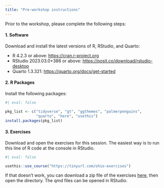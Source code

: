```yaml
---
title: "Pre-workshop instructions"
---
```


Prior to the workshop, please complete the following steps:

#### 1. Software

Download and install the latest versions of R, RStudio, and Quarto:

-   R 4.2.3 or above: <https://cran.r-project.org>
-   RStudio 2023.03.0+386 or above: <https://posit.co/download/rstudio-desktop>
-   Quarto 1.3.321: <https://quarto.org/docs/get-started>

#### 2. R Packages

Install the following packages:

```r
#| eval: false

pkg_list <- c("tidyverse", "gt", "ggthemes", "palmerpenguins", 
              "quarto", "here", "usethis")
install.packages(pkg_list)
```

#### 3. Exercises

Download and open the exercises for this session. The easiest way is to run this line of R code at the console in RStudio.

```r
#| eval: false

usethis::use_course("https://tinyurl.com/ohio-exercises")
```

If that doesn't work, you can download a zip file of the exercises [here](https://github.com/andrewpbray/quarto-asa), then open the directory. The qmd files can be opened in RStudio.
